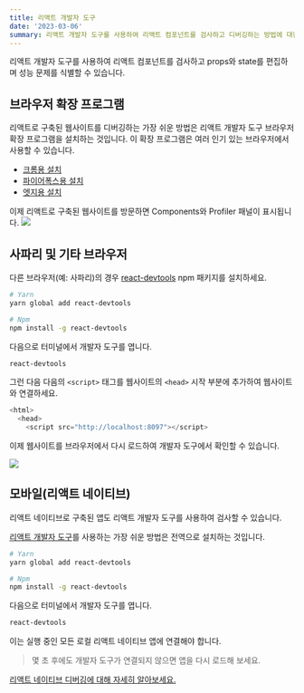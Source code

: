 ```yaml
---
title: 리액트 개발자 도구
date: '2023-03-06'
summary: 리액트 개발자 도구를 사용하여 리액트 컴포넌트를 검사하고 디버깅하는 방법에 대한 정보가 담긴 문서입니다.
---
```

<TOCInline toc={props.toc} asDisclosure />


리액트 개발자 도구를 사용하여 리액트 컴포넌트를 검사하고 props와 state를 편집하며 성능 문제를 식별할 수 있습니다.

## 브라우저 확장 프로그램

리액트로 구축된 웹사이트를 디버깅하는 가장 쉬운 방법은 리액트 개발자 도구 브라우저 확장 프로그램을 설치하는 것입니다. 이 확장 프로그램은 여러 인기 있는 브라우저에서 사용할 수 있습니다.

* [크롬용 설치](https://chrome.google.com/webstore/detail/react-developer-tools/fmkadmapgofadopljbjfkapdkoienihi?hl=en)
* [파이어폭스용 설치](https://addons.mozilla.org/en-US/firefox/addon/react-devtools/)
* [엣지용 설치](https://microsoftedge.microsoft.com/addons/detail/react-developer-tools/gpphkfbcpidddadnkolkpfckpihlkkil)

이제 리액트로 구축된 웹사이트를 방문하면 Components와 Profiler 패널이 표시됩니다.
![](https://react.dev/images/docs/react-devtools-extension.png)

## 사파리 및 기타 브라우저

다른 브라우저(예: 사파리)의 경우 [react-devtools](https://www.npmjs.com/package/react-devtools) npm 패키지를 설치하세요.

```bash
# Yarn
yarn global add react-devtools

# Npm
npm install -g react-devtools
```

다음으로 터미널에서 개발자 도구를 엽니다.

```bash
react-devtools
```

그런 다음 다음의 `<script>` 태그를 웹사이트의 `<head>` 시작 부분에 추가하여 웹사이트와 연결하세요.

```javascript
<html>
  <head>
    <script src="http://localhost:8097"></script>
```
이제 웹사이트를 브라우저에서 다시 로드하여 개발자 도구에서 확인할 수 있습니다.

![](https://react.dev/images/docs/react-devtools-standalone.png)

## 모바일(리액트 네이티브)

리액트 네이티브로 구축된 앱도 리액트 개발자 도구를 사용하여 검사할 수 있습니다.

[리액트 개발자 도구](https://reactnative.dev)를 사용하는 가장 쉬운 방법은 전역으로 설치하는 것입니다.

```bash
# Yarn
yarn global add react-devtools

# Npm
npm install -g react-devtools
```
다음으로 터미널에서 개발자 도구를 엽니다.

```bash
react-devtools
```

이는 실행 중인 모든 로컬 리액트 네이티브 앱에 연결해야 합니다.

> 몇 초 후에도 개발자 도구가 연결되지 않으면 앱을 다시 로드해 보세요.

[리액트 네이티브 디버깅에 대해 자세히 알아보세요.](https://reactnative.dev/docs/debugging)